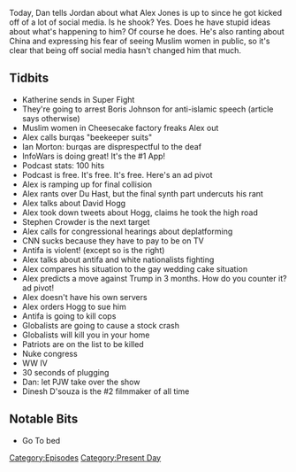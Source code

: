 {{Episode
    | title           = August 10, 2018
    | caption         = [https://knowledgefight.libsyn.com/knowledge-fight-august-10-2018 Listen to this episode on Libsyn]
    | episodeNumber   = 192
    | length          = 01:56:30
    | airDate         = August 13, 2018
    | coverageDate    = August 10, 2018
    | episodeType     = [[:Category:Present Day|Present Day]]
    | appearance      = [[Boris Johnson]], [[Katherine]], [[Ian Morton]], [[David Hogg]], [[Stephen Crowder]], [[Paul Joseph Watson]], [[Dinesh D'souza]]
    | previousEpisode = [[191: Blood Moons and Our First Call-In]]
    | nextEpisode     = [[193: Big Skeletons and Pencil Ink]]
}}

{{Stub}}

Today, Dan tells Jordan about what Alex Jones is up to since he got kicked off of a lot of social media. Is he shook? Yes. Does he have stupid ideas about what's happening to him? Of course he does. He's also ranting about China and expressing his fear of seeing Muslim women in public, so it's clear that being off social media hasn't changed him that much.

==Tidbits==

*Katherine sends in Super Fight
*They're going to arrest Boris Johnson for anti-islamic speech (article says otherwise)
*Muslim women in Cheesecake factory freaks Alex out
*Alex calls burqas "beekeeper suits"
*Ian Morton: burqas are disprespectful to the deaf
*InfoWars is doing great! It's the #1 App!
*Podcast stats: 100 hits
*Podcast is free. It's free. It's free. Here's an ad pivot
*Alex is ramping up for final collision
*Alex rants over Du Hast, but the final synth part undercuts his  rant
*Alex talks about David Hogg
*Alex took down tweets about Hogg, claims he took the high road
*Stephen Crowder is the next target
*Alex calls for congressional hearings about deplatforming
*CNN sucks because they have to pay to be on TV
*Antifa is violent! (except so is the right)
*Alex talks about antifa and white nationalists fighting
*Alex compares his situation to the gay wedding cake situation
*Alex predicts a move against Trump in 3 months. How do you counter it? ad pivot!
*Alex doesn't have his own servers
*Alex orders Hogg to sue him
*Antifa is going to kill cops
*Globalists are going to cause a stock crash
*Globalists will kill you in your home
*Patriots are on the list to be killed
*Nuke congress
*WW IV
*30 seconds of plugging
*Dan: let PJW take over the show
*Dinesh D'souza is the #2 filmmaker of all time

==Notable Bits==

*Go To bed

[[Category:Episodes]]
[[Category:Present Day]]